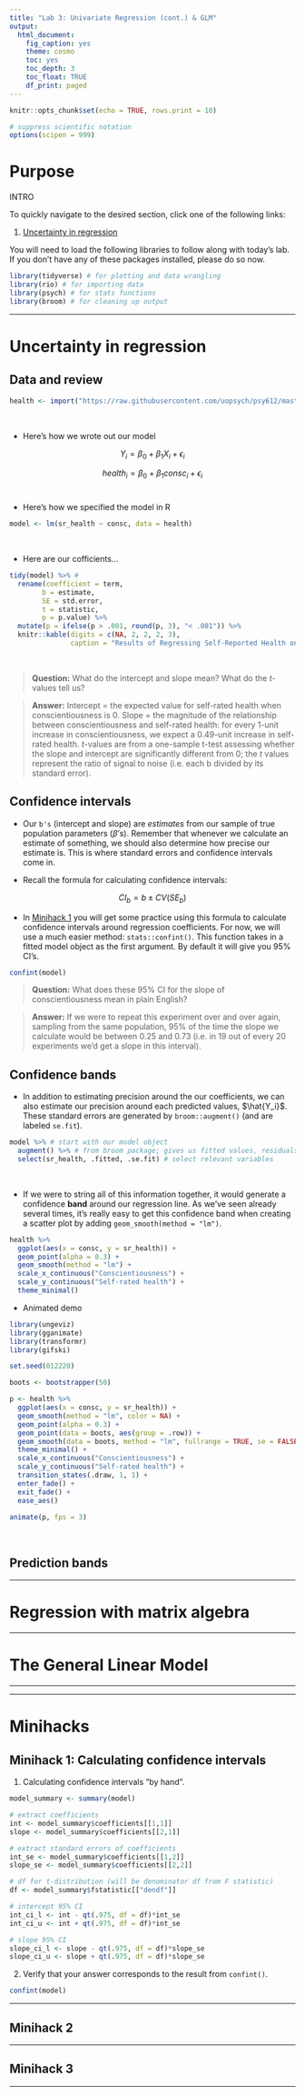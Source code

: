 ```yaml
---
title: "Lab 3: Univariate Regression (cont.) & GLM"
output: 
  html_document: 
    fig_caption: yes
    theme: cosmo
    toc: yes
    toc_depth: 3
    toc_float: TRUE
    df_print: paged
---
```


```r
knitr::opts_chunk$set(echo = TRUE, rows.print = 10)

# suppress scientific notation
options(scipen = 999)
```


# Purpose

INTRO 

To quickly navigate to the desired section, click one of the following links:

1. [Uncertainty in regression](#uncertainty)

You will need to load the following libraries to follow along with today's lab. If you don't have any of these packages installed, please do so now. 

```r
library(tidyverse) # for plotting and data wrangling
library(rio) # for importing data
library(psych) # for stats functions
library(broom) # for cleaning up output
```

***

# Uncertainty in regression{#uncertainty}


## Data and review

```r
health <- import("https://raw.githubusercontent.com/uopsych/psy612/master/labs/lab-3/data/consc_health.csv")
```
<br>

* Here's how we wrote out our model

$$Y_i = \beta_0 + \beta_1X_i + \epsilon_i$$

$$health_i = \beta_0 + \beta_1consc_i + \epsilon_i$$
<br>

* Here's how we specified the model in R

```r
model <- lm(sr_health ~ consc, data = health)
```
<br>

* Here are our cofficients...

```r
tidy(model) %>% #
  rename(coefficient = term,
        b = estimate,
        SE = std.error,
        t = statistic,
        p = p.value) %>%
  mutate(p = ifelse(p > .001, round(p, 3), "< .001")) %>% 
  knitr::kable(digits = c(NA, 2, 2, 2, 3), 
               caption = "Results of Regressing Self-Reported Health on Conscientiousness") 
```
<br>

> **Question:** What do the intercept and slope mean? What do the *t*-values tell us? 

> **Answer:** Intercept = the expected value for self-rated health when conscientiousness is 0. Slope = the magnitude of the relationship between conscientiousness and self-rated health: for every 1-unit increase in conscientiousness, we expect a 0.49-unit increase in self-rated health. *t*-values are from a one-sample t-test assessing whether the slope and intercept are significantly different from 0; the *t* values represent the ratio of signal to noise (i.e. each b divided by its standard error).

## Confidence intervals

* Our `b's` (intercept and slope) are *estimates* from our sample of true population parameters ($\beta$'s). Remember that whenever we calculate an estimate of something, we should also determine how precise our estimate is. This is where standard errors and confidence intervals come in. 

* Recall the formula for calculating confidence intervals:

$$CI_b = b \pm CV(SE_b)$$

* In [Minihack 1](#minihack1) you will get some practice using this formula to calculate confidence intervals around regression coefficients. For now, we will use a much easier method: `stats::confint()`. This function takes in a fitted model object as the first argument. By default it will give you 95% CI's. 

```r
confint(model)
```

>**Question:** What does these 95% CI for the slope of conscientiousness mean in plain English? 

>**Answer:** If we were to repeat this experiment over and over again, sampling from the same population, 95% of the time the slope we calculate would be between 0.25 and 0.73 (i.e. in 19 out of every 20 experiments we'd get a slope in this interval).

## Confidence bands

* In addition to estimating precision around the our coefficients, we can also estimate our precision around each predicted values, $\hat{Y_i}$. These standard errors are generated by `broom::augment()` (and are labeled `se.fit`).

```r
model %>% # start with our model object
  augment() %>% # from broom package; gives us fitted values, residuals, etc.
  select(sr_health, .fitted, .se.fit) # select relevant variables
```
<br>

* If we were to string all of this information together, it would generate a confidence **band** around our regression line. As we've seen already several times, it's really easy to get this confidence band when creating a scatter plot by adding `geom_smooth(method = "lm")`. 


```r
health %>%
  ggplot(aes(x = consc, y = sr_health)) + 
  geom_point(alpha = 0.3) + 
  geom_smooth(method = "lm") +
  scale_x_continuous("Conscientiousness") +
  scale_y_continuous("Self-rated health") +
  theme_minimal()
```



<!-- ```{r echo=FALSE} -->
<!-- coef_ci <- confint(model) -->

<!-- health %>% -->
<!--   ggplot(aes(x = consc, y = sr_health)) + -->
<!--   geom_point(alpha = 0.3) + -->
<!--   geom_smooth(method = "lm") + -->
<!--   geom_abline(aes(intercept = coef_ci[1,1], slope = coef_ci[2,2])) + -->
<!--   geom_abline(aes(intercept = coef_ci[1,2], slope = coef_ci[2,1])) + -->
<!--   scale_x_continuous("Conscientiousness") + -->
<!--   scale_y_continuous("Self-rated health") + -->
<!--   theme_minimal() -->
<!-- ``` -->
<!-- <br> -->



* Animated demo

```r
library(ungeviz)
library(gganimate)
library(transformr)
library(gifski)

set.seed(012220)

boots <- bootstrapper(50)

p <- health %>%
  ggplot(aes(x = consc, y = sr_health)) +
  geom_smooth(method = "lm", color = NA) +
  geom_point(alpha = 0.3) +
  geom_point(data = boots, aes(group = .row)) +
  geom_smooth(data = boots, method = "lm", fullrange = TRUE, se = FALSE) +
  theme_minimal() +
  scale_x_continuous("Conscientiousness") +
  scale_y_continuous("Self-rated health") +
  transition_states(.draw, 1, 1) +
  enter_fade() +
  exit_fade() +
  ease_aes()

animate(p, fps = 3)

```
<br>


## Prediction bands



***

# Regression with matrix algebra

***

# The General Linear Model

***



***

# Minihacks

## Minihack 1: Calculating confidence intervals{#minihack1}

1. Calculating confidence intervals "by hand". 

```r
model_summary <- summary(model)

# extract coefficients
int <- model_summary$coefficients[[1,1]]
slope <- model_summary$coefficients[[2,1]]

# extract standard errors of coefficients
int_se <- model_summary$coefficients[[1,2]]
slope_se <- model_summary$coefficients[[2,2]]

# df for t-distribution (will be denominator df from F statistic)
df <- model_summary$fstatistic[["dendf"]]

# intercept 95% CI 
int_ci_l <- int - qt(.975, df = df)*int_se
int_ci_u <- int + qt(.975, df = df)*int_se

# slope 95% CI 
slope_ci_l <- slope - qt(.975, df = df)*slope_se
slope_ci_u <- slope + qt(.975, df = df)*slope_se
```

2. Verify that your answer corresponds to the result from `confint()`. 

```r
confint(model)
```


***

## Minihack 2

***

## Minihack 3

***
